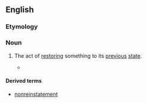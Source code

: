 ==English==

===Etymology===
{{suffix|en|reinstate|ment}}

===Noun===
{{en-noun|~}}

# The act of [[restoring]] something to its [[previous]] [[state]].
#: {{ux|en|Many people are unhappy with the [[sacking]] of the [[chief constable]] and demand his immediate '''reinstatement'''.}}
#* {{quote-journal|en|date=2020 May 6|author=Graeme Pickering|title=Borders Railway: time for the next step|journal=Rail|page=54|text=CBR calculated the estimated cost of '''reinstatement''' of the route, based on 2012 prices for the original Borders Railway project, as £644m.<br>"Admittedly, that's about four years out of date now, so it's looking more like a billion pounds," says Walton.}}

====Derived terms====
* [[nonreinstatement]]